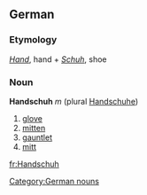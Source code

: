 ==German==
===Etymology===
''[[Hand]]'', hand + ''[[Schuh]]'', shoe

===Noun===
'''Handschuh''' ''m'' (plural [[Handschuhe]])

#[[glove]]
#[[mitten]]
#[[gauntlet]]
#[[mitt]]
{{seeCites}}

[[Category:German nouns]]

[[fr:Handschuh]]